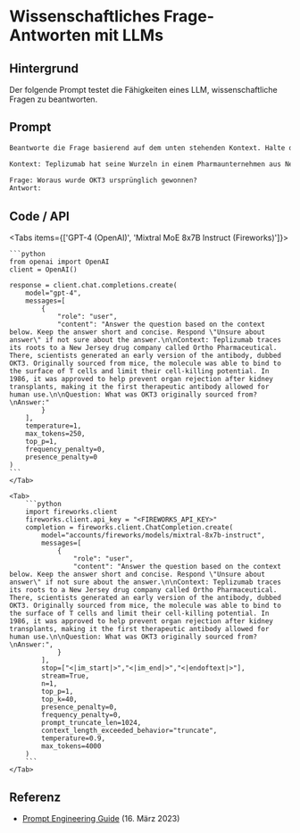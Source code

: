 # Wissenschaftliches Frage-Antworten mit LLMs


## Hintergrund

Der folgende Prompt testet die Fähigkeiten eines LLM, wissenschaftliche Fragen zu beantworten.

## Prompt

```markdown
Beantworte die Frage basierend auf dem unten stehenden Kontext. Halte die Antwort kurz und prägnant. Antworte mit "Unsicher über Antwort", wenn du dir nicht sicher über die Antwort bist.

Kontext: Teplizumab hat seine Wurzeln in einem Pharmaunternehmen aus New Jersey namens Ortho Pharmaceutical. Dort entwickelten Wissenschaftler eine frühe Version des Antikörpers, genannt OKT3. Ursprünglich aus Mäusen gewonnen, konnte das Molekül an die Oberfläche von T-Zellen binden und deren zelltötendes Potenzial einschränken. Im Jahr 1986 wurde es zur Prävention der Abstoßung von Organen nach Nierentransplantationen zugelassen, was es zum ersten für die menschliche Anwendung erlaubten therapeutischen Antikörper machte.

Frage: Woraus wurde OKT3 ursprünglich gewonnen?
Antwort:
```

## Code / API

<Tabs items={['GPT-4 (OpenAI)', 'Mixtral MoE 8x7B Instruct (Fireworks)']}>
    <Tab>
  
    ```python
    from openai import OpenAI
    client = OpenAI()

    response = client.chat.completions.create(
        model="gpt-4",
        messages=[
            {
                "role": "user",
                "content": "Answer the question based on the context below. Keep the answer short and concise. Respond \"Unsure about answer\" if not sure about the answer.\n\nContext: Teplizumab traces its roots to a New Jersey drug company called Ortho Pharmaceutical. There, scientists generated an early version of the antibody, dubbed OKT3. Originally sourced from mice, the molecule was able to bind to the surface of T cells and limit their cell-killing potential. In 1986, it was approved to help prevent organ rejection after kidney transplants, making it the first therapeutic antibody allowed for human use.\n\nQuestion: What was OKT3 originally sourced from?\nAnswer:"
            }
        ],
        temperature=1,
        max_tokens=250,
        top_p=1,
        frequency_penalty=0,
        presence_penalty=0
    )
    ```
    </Tab>

    <Tab>
        ```python
        import fireworks.client
        fireworks.client.api_key = "<FIREWORKS_API_KEY>"
        completion = fireworks.client.ChatCompletion.create(
            model="accounts/fireworks/models/mixtral-8x7b-instruct",
            messages=[
                {
                    "role": "user",
                    "content": "Answer the question based on the context below. Keep the answer short and concise. Respond \"Unsure about answer\" if not sure about the answer.\n\nContext: Teplizumab traces its roots to a New Jersey drug company called Ortho Pharmaceutical. There, scientists generated an early version of the antibody, dubbed OKT3. Originally sourced from mice, the molecule was able to bind to the surface of T cells and limit their cell-killing potential. In 1986, it was approved to help prevent organ rejection after kidney transplants, making it the first therapeutic antibody allowed for human use.\n\nQuestion: What was OKT3 originally sourced from?\nAnswer:",
                }
            ],
            stop=["<|im_start|>","<|im_end|>","<|endoftext|>"],
            stream=True,
            n=1,
            top_p=1,
            top_k=40,
            presence_penalty=0,
            frequency_penalty=0,
            prompt_truncate_len=1024,
            context_length_exceeded_behavior="truncate",
            temperature=0.9,
            max_tokens=4000
        )
        ```
    </Tab>

</Tabs>

## Referenz

- [Prompt Engineering Guide](/introduction/examples#question-answering) (16. März 2023)
